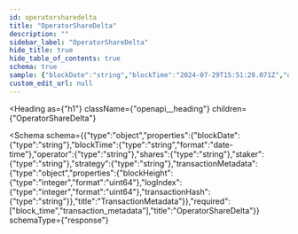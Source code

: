 ```yaml
---
id: operatorsharedelta
title: "OperatorShareDelta"
description: ""
sidebar_label: "OperatorShareDelta"
hide_title: true
hide_table_of_contents: true
schema: true
sample: {"blockDate":"string","blockTime":"2024-07-29T15:51:28.071Z","operator":"string","shares":"string","staker":"string","strategy":"string","transactionMetadata":{"blockHeight":0,"logIndex":0,"transactionHash":"string"}}
custom_edit_url: null
---
```



<Heading
  as={"h1"}
  className={"openapi__heading"}
  children={"OperatorShareDelta"}
>
</Heading>





<Schema
  schema={{"type":"object","properties":{"blockDate":{"type":"string"},"blockTime":{"type":"string","format":"date-time"},"operator":{"type":"string"},"shares":{"type":"string"},"staker":{"type":"string"},"strategy":{"type":"string"},"transactionMetadata":{"type":"object","properties":{"blockHeight":{"type":"integer","format":"uint64"},"logIndex":{"type":"integer","format":"uint64"},"transactionHash":{"type":"string"}},"title":"TransactionMetadata"}},"required":["block_time","transaction_metadata"],"title":"OperatorShareDelta"}}
  schemaType={"response"}
>
  
</Schema>
            